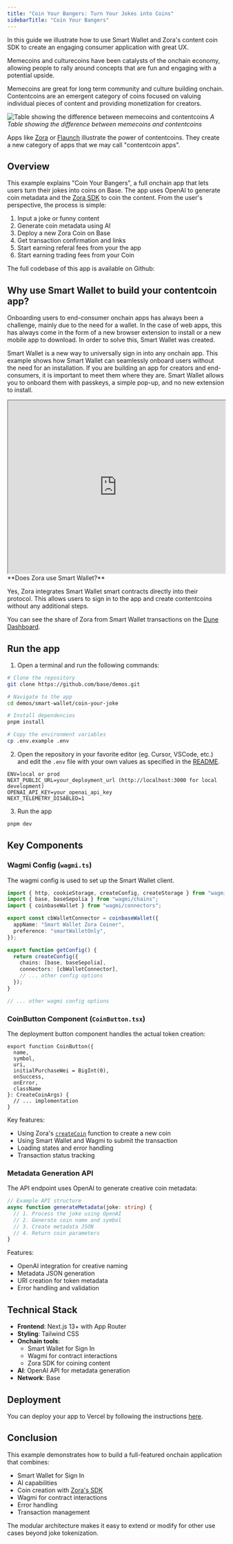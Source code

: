 ```yaml
---
title: "Coin Your Bangers: Turn Your Jokes into Coins"
sidebarTitle: "Coin Your Bangers"
---
```




In this guide we illustrate how to use Smart Wallet and Zora's content coin SDK to create an engaging consumer application with great UX.

Memecoins and culturecoins have been catalysts of the onchain economy, allowing people to rally around concepts that are fun and engaging with a potential upside.

Memecoins are great for long term community and culture building onchain.
Contentcoins are an emergent category of coins focused on valuing individual pieces of content and providing monetization for creators.

<div style={{ display: 'flex', flexDirection: 'column', alignItems: 'center', margin: '2rem 0' }}>
<Frame>
  <img
    alt="Table showing the difference between memecoins and contentcoins"
    src="/images/smart-wallet/meme-vs-content.png"
    style={{ maxWidth: '400px', width: '100%' }}
  />
</Frame>
  <em style={{ marginTop: '1rem' }}>A Table showing the difference between memecoins and contentcoins</em>
</div>

Apps like [Zora](https://zora.co/) or [Flaunch](https://flaunch.gg/) illustrate the power of contentcoins.
They create a new category of apps that we may call "contentcoin apps".

## Overview

This example explains "Coin Your Bangers", a full onchain app that lets users turn their jokes into coins on Base.
The app uses OpenAI to generate coin metadata and the [Zora SDK](https://docs.zora.co/coins/sdk/create-coin) to coin the content.
From the user's perspective, the process is simple:

1. Input a joke or funny content
2. Generate coin metadata using AI
3. Deploy a new Zora Coin on Base
4. Get transaction confirmation and links
5. Start earning referal fees from your the app
6. Start earning trading fees from your Coin

The full codebase of this app is available on Github:

<GithubRepoCard
  title="Coin Your Bangers"
  githubUrl="https://github.com/base/demos/tree/master/smart-wallet/coin-your-joke"
/>

## Why use Smart Wallet to build your contentcoin app?

Onboarding users to end-consumer onchain apps has always been a challenge, mainly
due to the need for a wallet. In the case of web apps, this has always come in the form of a
new browser extension to install or a new mobile app to download.
In order to solve this, Smart Wallet was created.

Smart Wallet is a new way to universally sign in into any onchain app.
This example shows how Smart Wallet can seamlessly onboard users without the need for an installation.
If you are building an app for creators and end-consumers, it is important to meet them where they are.
Smart Wallet allows you to onboard them with passkeys, a simple pop-up, and no new extension to install.

<iframe 
  width="100%" 
  height="400" 
  src="https://www.youtube.com/embed/M3SWv2gJ3lc" 
  title="Coin Your Bangers Demo"
  allow="accelerometer; clipboard-write; encrypted-media; gyroscope; picture-in-picture" 
  allowFullScreen
></iframe>

<Check>
**Does Zora use Smart Wallet?**

Yes, Zora integrates Smart Wallet smart contracts directly into their protocol.
This allows users to sign in to the app and create contentcoins without any additional steps.

You can see the share of Zora from Smart Wallet transactions on the [Dune Dashboard](https://dune.com/wilsoncusack/coinbase-smart-wallet-kpis).

</Check>

## Run the app

1. Open a terminal and run the following commands:

```bash Terminal
# Clone the repository
git clone https://github.com/base/demos.git

# Navigate to the app
cd demos/smart-wallet/coin-your-joke

# Install dependencies
pnpm install

# Copy the environment variables
cp .env.example .env
```

2. Open the repository in your favorite editor (eg. Cursor, VSCode, etc.) and edit the `.env` file with your own values as specified in the [README](https://github.com/base/demos/blob/master/smart-wallet/coin-your-joke/README.md).

```
ENV=local or prod
NEXT_PUBLIC_URL=your_deployment_url (http://localhost:3000 for local development)
OPENAI_API_KEY=your_openai_api_key
NEXT_TELEMETRY_DISABLED=1
```

3. Run the app

```bash Terminal
pnpm dev
```

## Key Components

### Wagmi Config (`wagmi.ts`)

The wagmi config is used to set up the Smart Wallet client.

```ts
import { http, cookieStorage, createConfig, createStorage } from "wagmi";
import { base, baseSepolia } from "wagmi/chains";
import { coinbaseWallet } from "wagmi/connectors";

export const cbWalletConnector = coinbaseWallet({
  appName: "Smart Wallet Zora Coiner",
  preference: "smartWalletOnly",
});

export function getConfig() {
  return createConfig({
    chains: [base, baseSepolia],
    connectors: [cbWalletConnector],
    // ... other config options
  });
}

// ... other wagmi config options
```

### CoinButton Component (`CoinButton.tsx`)

The deployment button component handles the actual token creation:

```tsx
export function CoinButton({
  name,
  symbol,
  uri,
  initialPurchaseWei = BigInt(0),
  onSuccess,
  onError,
  className
}: CreateCoinArgs) {
  // ... implementation
}
```

Key features:

- Using Zora's [`createCoin`](https://docs.zora.co/coins/sdk/create-coin) function to create a new coin
- Using Smart Wallet and Wagmi to submit the transaction
- Loading states and error handling
- Transaction status tracking

### Metadata Generation API

The API endpoint uses OpenAI to generate creative coin metadata:

```typescript
// Example API structure
async function generateMetadata(joke: string) {
  // 1. Process the joke using OpenAI
  // 2. Generate coin name and symbol
  // 3. Create metadata JSON
  // 4. Return coin parameters
}
```

Features:

- OpenAI integration for creative naming
- Metadata JSON generation
- URI creation for token metadata
- Error handling and validation

## Technical Stack

- **Frontend**: Next.js 13+ with App Router
- **Styling**: Tailwind CSS
- **Onchain tools**:
  - Smart Wallet for Sign In
  - Wagmi for contract interactions
  - Zora SDK for coining content
- **AI**: OpenAI API for metadata generation
- **Network**: Base

## Deployment

You can deploy your app to Vercel by following the instructions [here](https://vercel.com/docs/deployments).

## Conclusion

This example demonstrates how to build a full-featured onchain application that combines:

- Smart Wallet for Sign In
- AI capabilities
- Coin creation with [Zora's SDK](https://docs.zora.co/coins/sdk/create-coin)
- Wagmi for contract interactions
- Error handling
- Transaction management

The modular architecture makes it easy to extend or modify for other use cases beyond joke tokenization.
